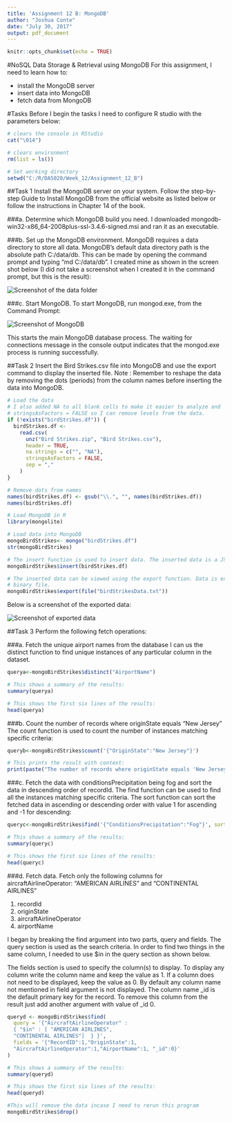 ---
title: 'Assignment 12 B: MongoDB'
author: "Joshua Conte"
date: "July 30, 2017"
output: pdf_document
---

```{r setup, include=FALSE}
knitr::opts_chunk$set(echo = TRUE)
```

#NoSQL Data Storage & Retrieval using MongoDB
For this assignment, I need to learn how to:

* install the MongoDB server
* insert data into MongoDB
* fetch data from MongoDB

#Tasks
Before I begin the tasks I need to configure R studio with the parameters below:
```{r Configure RStudio}
# clears the console in RStudio
cat("\014") 

# clears environment
rm(list = ls())  

# Set working directory
setwd("C:/R/DA5020/Week_12/Assignment_12_B")
```

##Task 1
Install the MongoDB server on your system. Follow the step-by-step Guide to Install MongoDB from the official website as listed below or follow the instructions in Chapter 14 of the book.

###a. Determine which MongoDB build you need.
I downloaded mongodb-win32-x86_64-2008plus-ssl-3.4.6-signed.msi and ran it as an executable.

###b. Set up the MongoDB environment.
MongoDB requires a data directory to store all data. MongoDB's default data directory path is the absolute path C:/data/db.  This can be made by opening the command prompt and typing "md  C:/data/db". I created mine as shown in the screen shot below (I did not take a screenshot when I created it in the command prompt, but this is the result):

![Screenshot of the data folder](data.jpg)\


###c. Start MongoDB.
To start MongoDB, run mongod.exe, from the Command Prompt:

![Screenshot of MongoDB](start.jpg)\


This starts the main MongoDB database process. The waiting for connections message in the console output indicates that the mongod.exe process is running successfully.

##Task 2
Insert the Bird Strikes.csv file into MongoDB and use the export command to display the inserted file. Note : Remember to reshape the data by removing the dots (periods) from the column names before inserting the data into MongoDB.
```{r Importing data}
# Load the data
# I also added NA to all blank cells to make it easier to analyze and
# stringsAsFactors = FALSE so I can remove levels from the data.
if (!exists("birdStrikes.df")) {
  birdStrikes.df <-
    read.csv(
      unz("Bird Strikes.zip", "Bird Strikes.csv"),
      header = TRUE,
      na.strings = c("", "NA"),
      stringsAsFactors = FALSE,
      sep = ","
    )
}

# Remove dots from names
names(birdStrikes.df) <- gsub("\\.", "", names(birdStrikes.df))
names(birdStrikes.df)

# Load MongoDB in R
library(mongolite)

# Load data into MongoDB
mongoBirdStrikes<- mongo("birdStrikes.df")
str(mongoBirdStrikes)

# The insert function is used to insert data. The inserted data is a JSON object.
mongoBirdStrikes$insert(birdStrikes.df)

# The inserted data can be viewed using the export function. Data is exported as a 
# binary file.
mongoBirdStrikes$export(file("birdStrikesData.txt"))
```

Below is a screenshot of the exported data:

![Screenshot of exported data](export.jpg)\


##Task 3
Perform the following fetch operations:

###a. Fetch the unique airport names from the database
I can us the distinct function to find unique instances of any particular column in the dataset.
```{r task 3a}
querya<-mongoBirdStrikes$distinct("AirportName")

# This shows a summary of the results:
summary(querya)

# This shows the first six lines of the results:
head(querya)
```

###b. Count the number of records where originState equals "New Jersey"
The count function is used to count the number of instances matching specific criteria:
```{r task 3b}
queryb<-mongoBirdStrikes$count('{"OriginState":"New Jersey"}')

# This prints the result with context:
print(paste("The number of records where originState equals 'New Jersey' is", queryb))
```

###c. Fetch the data with conditionsPrecipitation being fog and sort the data in descending order of recordId.
The find function can be used to find all the instances matching specific criteria.  The sort function can sort the fetched data in ascending or descending order with value 1 for ascending and -1 for descending:
```{r task 3c}
queryc<-mongoBirdStrikes$find('{"ConditionsPrecipitation":"Fog"}', sort='{"RecordID":-1}')

# This shows a summary of the results:
summary(queryc)

# This shows the first six lines of the results:
head(queryc)
```

###d. Fetch data.
Fetch only the following columns for aircraftAirlineOperator: 
"AMERICAN AIRLINES" and "CONTINENTAL AIRLINES"

1. recordId
2. originState
3. aircraftAirlineOperator
4. airportName

I began by breaking the find argument into two parts, query and fields. The query section is used as the search criteria.  In order to find two things in the same column, I needed to use $in in the query section as shown below.

The fields section is used to specify the column(s) to display. To display any column write the column name and keep the value as 1. If a column does not need to be displayed, keep the value as 0. By default any column name not mentioned in field argument is not displayed. The column name _id is the default primary key for the record. To remove this column from the result just add another argument with value of _id 0.
```{r task 3d}
queryd <- mongoBirdStrikes$find(
  query = '{"AircraftAirlineOperator" :
  { "$in" : [ "AMERICAN AIRLINES",
  "CONTINENTAL AIRLINES"]  } }',
  fields = '{"RecordID":1,"OriginState":1,
  "AircraftAirlineOperator":1,"AirportName":1, "_id":0}'
)

# This shows a summary of the results:
summary(queryd)

# This shows the first six lines of the results:
head(queryd)
```


```{r delete the inserted data, include=FALSE}
#This will remove the data incase I need to rerun this program
mongoBirdStrikes$drop()
```
